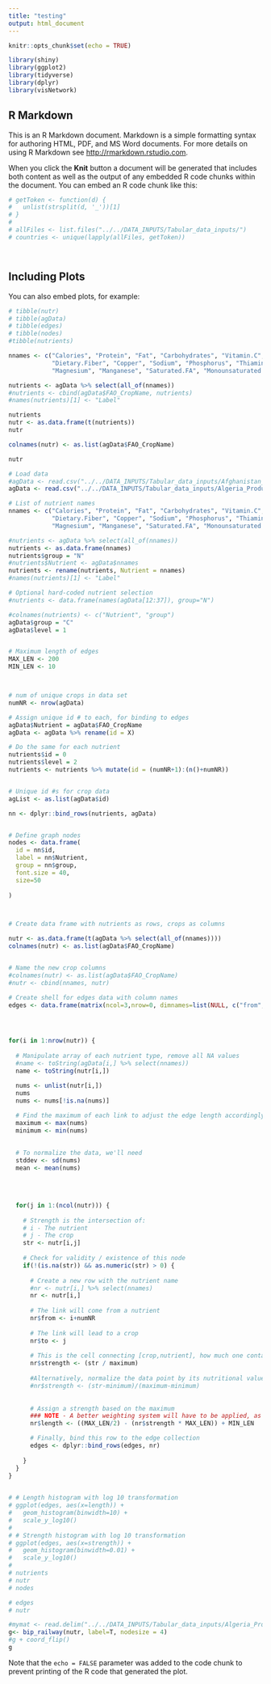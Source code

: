 ```yaml
---
title: "testing"
output: html_document
---
```


```r
knitr::opts_chunk$set(echo = TRUE)

library(shiny)
library(ggplot2)
library(tidyverse)
library(dplyr)
library(visNetwork)
```


## R Markdown

This is an R Markdown document. Markdown is a simple formatting syntax for authoring HTML, PDF, and MS Word documents. For more details on using R Markdown see <http://rmarkdown.rstudio.com>.

When you click the **Knit** button a document will be generated that includes both content as well as the output of any embedded R code chunks within the document. You can embed an R code chunk like this:

```r


# getToken <- function(d) {
#   unlist(strsplit(d, '_'))[1]
# }
# 
# allFiles <- list.files("../../DATA_INPUTS/Tabular_data_inputs/")
# countries <- unique(lapply(allFiles, getToken))




```

## Including Plots

You can also embed plots, for example:

```r
# tibble(nutr)
# tibble(agData)
# tibble(edges)
# tibble(nodes)
#tibble(nutrients)

nnames <- c("Calories", "Protein", "Fat", "Carbohydrates", "Vitamin.C", "Vitamin.A", "Folate", "Calcium", "Iron", "Zinc", "Potassium", 
            "Dietary.Fiber", "Copper", "Sodium", "Phosphorus", "Thiamin", "Riboflavin", "Niacin", "B6", "Choline",
            "Magnesium", "Manganese", "Saturated.FA", "Monounsaturated.FA", "Polyunsaturated.FA", "Omega.3..USDA.only.", "B12..USDA.only.")

nutrients <- agData %>% select(all_of(nnames))
#nutrients <- cbind(agData$FAO_CropName, nutrients)
#names(nutrients)[1] <- "Label"

nutrients
nutr <- as.data.frame(t(nutrients))
nutr

colnames(nutr) <- as.list(agData$FAO_CropName)

nutr


```


``` r


# Load data
#agData <- read.csv("../../DATA_INPUTS/Tabular_data_inputs/Afghanistan_ImportsGlobalConstrained_2019.csv")
agData <- read.csv("../../DATA_INPUTS/Tabular_data_inputs/Algeria_Production_2019.csv")

# List of nutrient names
nnames <- c("Calories", "Protein", "Fat", "Carbohydrates", "Vitamin.C", "Vitamin.A", "Folate", "Calcium", "Iron", "Zinc", "Potassium", 
            "Dietary.Fiber", "Copper", "Sodium", "Phosphorus", "Thiamin", "Riboflavin", "Niacin", "B6", "Choline",
            "Magnesium", "Manganese", "Saturated.FA", "Monounsaturated.FA", "Polyunsaturated.FA", "Omega.3..USDA.only.", "B12..USDA.only.")

#nutrients <- agData %>% select(all_of(nnames))
nutrients <- as.data.frame(nnames)
nutrients$group = "N"
#nutrients$Nutrient <- agData$nnames
nutrients <- rename(nutrients, Nutrient = nnames)
#names(nutrients)[1] <- "Label"

# Optional hard-coded nutrient selection
#nutrients <- data.frame(names(agData[12:37]), group="N")

#colnames(nutrients) <- c("Nutrient", "group")
agData$group = "C"
agData$level = 1


# Maximum length of edges
MAX_LEN <- 200
MIN_LEN <- 10



# num of unique crops in data set
numNR <- nrow(agData)

# Assign unique id # to each, for binding to edges
agData$Nutrient = agData$FAO_CropName
agData <- agData %>% rename(id = X)

# Do the same for each nutrient
nutrients$id = 0
nutrients$level = 2
nutrients <- nutrients %>% mutate(id = (numNR+1):(n()+numNR))


# Unique id #s for crop data
agList <- as.list(agData$id)

nn <- dplyr::bind_rows(nutrients, agData)


# Define graph nodes
nodes <- data.frame(
  id = nn$id,
  label = nn$Nutrient,
  group = nn$group,
  font.size = 40,
  size=50
  
)



# Create data frame with nutrients as rows, crops as columns

nutr <- as.data.frame(t(agData %>% select(all_of(nnames))))
colnames(nutr) <- as.list(agData$FAO_CropName)


# Name the new crop columns
#colnames(nutr) <- as.list(agData$FAO_CropName)
#nutr <- cbind(nnames, nutr)

# Create shell for edges data with column names
edges <- data.frame(matrix(ncol=3,nrow=0, dimnames=list(NULL, c("from", "to", "strength"))))




for(i in 1:nrow(nutr)) {
  
  # Manipulate array of each nutrient type, remove all NA values
  #name <- toString(agData[i,] %>% select(nnames))
  name <- toString(nutr[i,])

  nums <- unlist(nutr[i,])
  nums
  nums <- nums[!is.na(nums)]
  
  # Find the maximum of each link to adjust the edge length accordingly
  maximum <- max(nums)
  minimum <- min(nums)
  

  # To normalize the data, we'll need
  stddev <- sd(nums)
  mean <- mean(nums)
  
  
  
  
  for(j in 1:(ncol(nutr))) {  
    
    # Strength is the intersection of:
    # i - The nutrient
    # j - The crop
    str <- nutr[i,j]
    
    # Check for validity / existence of this node
    if(!(is.na(str)) && as.numeric(str) > 0) {
      
      # Create a new row with the nutrient name
      #nr <- nutr[i,] %>% select(nnames)
      nr <- nutr[i,]
      
      # The link will come from a nutrient
      nr$from <- i+numNR
      
      # The link will lead to a crop
      nr$to <- j
      
      # This is the cell connecting [crop,nutrient], how much one contains
      nr$strength <- (str / maximum)
      
      #Alternatively, normalize the data point by its nutritional value
      #nr$strength <- (str-minimum)/(maximum-minimum)
      
      
      # Assign a strength based on the maximum
      ### NOTE - A better weighting system will have to be applied, as most links are not strong
      nr$length <- ((MAX_LEN/2) - (nr$strength * MAX_LEN)) + MIN_LEN

      # Finally, bind this row to the edge collection
      edges <- dplyr::bind_rows(edges, nr)
      
    }
  }
}
  

# # Length histogram with log 10 transformation
# ggplot(edges, aes(x=length)) + 
#   geom_histogram(binwidth=10) + 
#   scale_y_log10()
# 
# # Strength histogram with log 10 transformation
# ggplot(edges, aes(x=strength)) + 
#   geom_histogram(binwidth=0.01) + 
#   scale_y_log10()
# 
# nutrients
# nutr
# nodes

# edges
# nutr

#mymat <- read.delim("../../DATA_INPUTS/Tabular_data_inputs/Algeria_Production_2019.csv", row.names=1)   # Not run.
g<- bip_railway(nutr, label=T, nodesize = 4)
#g + coord_flip()
g

```

Note that the `echo = FALSE` parameter was added to the code chunk to prevent printing of the R code that generated the plot.
